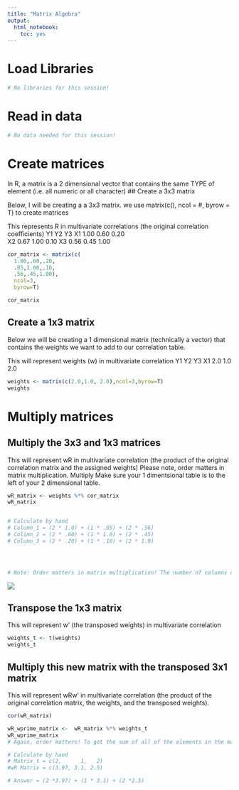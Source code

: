 ```yaml
---
title: "Matrix Algebra"
output: 
  html_notebook:
    toc: yes
---
```



# Load Libraries 
```r
# No libraries for this session!
```

# Read in data
```r
# No data needed for this session!
```




# Create matrices
In R, a matrix is a 2 dimensional vector that contains the same TYPE of element (i.e. all numeric or all character)
## Create a 3x3 matrix

Below, I will be creating a a 3x3 matrix. we use matrix(c(), ncol = #, byrow = T) to create matrices

This represents R in multivariate correlations (the original correlation coefficients)
	    Y1     Y2    Y3
X1 	1.00 	0.60 	  0.20	 
X2 	0.67 	1.00 	  0.10
X3 	0.56	0.45    1.00 	
```r
cor_matrix <- matrix(c(
  1.00,.60,.20,
  .85,1.00,.10,
  .56,.45,1.00),
  ncol=3,
  byrow=T)

cor_matrix

```


## Create a 1x3 matrix 

Below we will be creating a 1 dimensional matrix (technically a vector) that contains the weights we want to add to our correlation table.

This will represent weights (w) in multivariate correlation
    Y1  Y2  Y3
X1 2.0 1.0 2.0
```r
weights <- matrix(c(2.0,1.0, 2.0),ncol=3,byrow=T)
weights
```



# Multiply matrices
## Multiply the 3x3 and 1x3 matrices
This will represent wR in multivariate correlation (the product of the original correlation matrix and the assigned weights)
Please note, order matters in matrix multiplication. Multiply Make sure your 1 dimentsional table is to the left of your 2 dimensional table. 
```r
wR_matrix <- weights %*% cor_matrix
wR_matrix


# Calculate by hand
# Column_1 = (2 * 1.0) + (1 * .85) + (2 * .56)
# Colimn_2 = (2 * .60) + (1 * 1.0) + (2 * .45)
# Column_3 = (2 * .20) + (1 * .10) + (2 * 1.0) 




# Note: Order matters in matrix multiplication! The number of columns of the left matrix must be the same as the number of rows of the right matrix. In other words, in matrix multiplication (unlike ordinary multiplication), A %*% B is not the same as B %*% A. If this isn't right you will get the error message "non-conformable arguments."
```

![](https://www.mathsisfun.com/algebra/images/matrix-multiply-ex1b.gif) 


## Transpose the 1x3 matrix
This will represent w' (the transposed weights) in multivariate correlation
```r
weights_t <- t(weights)
weights_t
```


## Multiply this new matrix with the transposed 3x1 matrix
This will represent wRw' in multivariate correlation (the product of the original correlation matrix, the weights, and the transposed weights). 
```r

cor(wR_matrix)

wR_wprime_matrix <-  wR_matrix %*% weights_t
wR_wprime_matrix
# Again, order matters! To get the sum of all of the elements in the matrix, put the wR_matrix first. 

# Calculate by hand
# Matrix_t = c(2,      1,   2)
#wR Matrix = c(3.97, 3.1, 2.5)

# Answer = (2 *3.97) + (1 * 3.1) + (2 *2.5)

```

